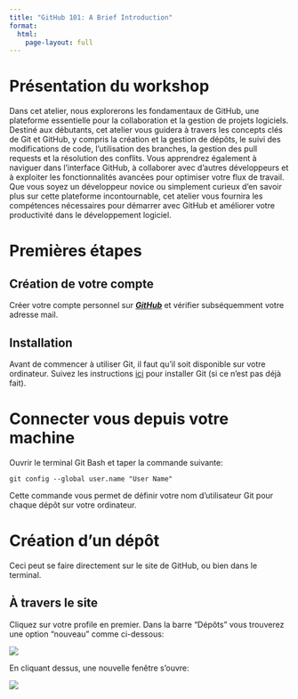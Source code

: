 ```yaml
---
title: "GitHub 101: A Brief Introduction"
format:
  html:
    page-layout: full
---
```


# Présentation du workshop

Dans cet atelier, nous explorerons les fondamentaux de GitHub, une plateforme essentielle pour la collaboration et la gestion de projets logiciels. Destiné aux débutants, cet atelier vous guidera à travers les concepts clés de Git et GitHub, y compris la création et la gestion de dépôts, le suivi des modifications de code, l'utilisation des branches, la gestion des pull requests et la résolution des conflits. Vous apprendrez également à naviguer dans l'interface GitHub, à collaborer avec d'autres développeurs et à exploiter les fonctionnalités avancées pour optimiser votre flux de travail. Que vous soyez un développeur novice ou simplement curieux d'en savoir plus sur cette plateforme incontournable, cet atelier vous fournira les compétences nécessaires pour démarrer avec GitHub et améliorer votre productivité dans le développement logiciel.

# Premières étapes

## Création de votre compte

Créer votre compte personnel sur [***GitHub***](https://github.com/) et vérifier subséquemment votre adresse mail.

## Installation

Avant de commencer à utiliser Git, il faut qu’il soit disponible sur votre ordinateur. 
Suivez les instructions [ici](https://git-scm.com/book/fr/v2/D%C3%A9marrage-rapide-Installation-de-Git) pour installer Git (si ce n'est pas déjà fait).

# Connecter vous depuis votre machine

Ouvrir le terminal Git Bash et taper la commande suivante:

```
git config --global user.name "User Name"
```

Cette commande vous permet de définir votre nom d'utilisateur Git pour chaque dépôt sur votre ordinateur.

# Création d'un dépôt

Ceci peut se faire directement sur le site de GitHub, ou bien dans le terminal.

## À travers le site

Cliquez sur votre profile en premier. Dans la barre "Dépôts" vous trouverez une option "nouveau" comme ci-dessous:

![](./images/new-repo.png)

En cliquant dessus, une nouvelle fenêtre s'ouvre:

![](./images/depot.png)



